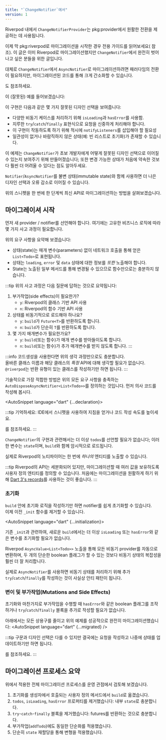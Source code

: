 ```yaml
---
title: "`ChangeNotifier`에서"
version: 1
---
```




Riverpod 내에서 `ChangeNotifierProvider`는 pkg:provider에서 원활한 전환을 제공하는 데 사용됩니다.

이제 막 pkg:riverpod로 마이그레이션을 시작한 경우 전용 가이드를 읽어보세요(<Link documentID="from_provider/quickstart" /> 참조).
이 글은 이미 Riverpod로 마이그레이션했지만 `ChangeNotifier`에서 완전히 벗어나고 싶은 분들을 위한 글입니다.

대체로 `ChangeNotifier`에서 `AsyncNotifier`로 마이그레이션하려면 패러다임의 전환이 필요하지만, 마이그레이션된 코드를 통해 크게 간소화할 수 있습니다.
<Link documentID="concepts/why_immutability" />도 참조하세요.

이 (잘못된) 예를 들어보겠습니다:
<AutoSnippet raw={old} />

이 구현은 다음과 같은 몇 가지 잘못된 디자인 선택을 보여줍니다:
- 다양한 비동기 케이스를 처리하기 위해 `isLoading`과 `hasError`를 사용함.
- 지루한 `try`/`catch`/`finally` 표현식으로 요청을 신중하게 처리해야 합니다.
- 이 구현이 작동하도록 하기 위해 적시에 `notifyListeners`를 삽입해야 할 필요성
- 일관성이 없거나 바람직하지 않은 상태(예: 빈 리스트로 초기화)가 존재할 수 있습니다.

이 예제는 `ChangeNotifier`가 초보 개발자에게 어떻게 잘못된 디자인 선택으로 이어질 수 있는지 보여주기 위해 만들어졌습니다; 
또한 변경 가능한 상태가 처음에 약속한 것보다 훨씬 더 어려울 수 있다는 점도 알아두세요.

`Notifier`/`AsyncNotifier`를 불변 상태(immutable state)와 함께 사용하면 더 나은 디자인 선택과 오류 감소로 이어질 수 있습니다.

위의 스니펫을 한 번에 한 단계씩 최신 API로 마이그레이션하는 방법을 살펴보겠습니다.

## 마이그레이셔 시작
먼저 새 provider / notifier를 선언해야 합니다. 여기에는 고유한 비즈니스 로직에 따라 몇 가지 사고 과정이 필요합니다.

위의 요구 사항을 요약해 보겠습니다:
- 상태(state)는 매개 변수(parameters) 없이 네트워크 호출을 통해 얻은 `List<Todo>`로 표현됩니다.
- 상태는 `loading`, `error` 및 `data` 상태에 대한 정보를 *또한* 노출해야 합니다.
- State는 노출된 일부 메서드를 통해 변경될 수 있으므로 함수만으로는 충분하지 않습니다.

:::tip
위의 사고 과정은 다음 질문에 답하는 것으로 요약됩니다:
1. 부가작업(side effects)이 필요한가?
    - `y`: Riverpod의 클래스 기반 API 사용
    - `n`: Riverpod의 함수 기반 API 사용
2. 상태를 비동기적으로 로드해야 하나요?
    - `y`: `build`가 `Future<T>`를 반환하도록 합니다.
    - `n`: `build`가 단순히 `T`를 반환하도록 합니다.
3. 몇 가지 매개변수가 필요한가요?
    - `y`: `build`(또는 함수)가 매개 변수를 받아들이도록 합니다.
    - `n`: `build`(또는 함수)가 추가 매개변수를 받지 않도록 합니다.
:::

:::info
코드생성을 사용한다면 위의 생각 과정만으로도 충분합니다.  
올바른 클래스 이름과 해당 클래스의 *특정* API에 대해 생각할 필요가 없습니다.  
`@riverpod`는 반환 유형이 있는 클래스를 작성하기만 하면 됩니다.
:::

기술적으로 가장 적합한 방법은 위의 모든 요구 사항을 충족하는 `AutoDisposeAsyncNotifier<List<Todo>>`를 정의하는 것입니다. 
먼저 의사 코드를 작성해 봅시다.

<AutoSnippet language="dart" {...declaration}></AutoSnippet>

:::tip
기억하세요: IDE에서 스니펫을 사용하여 지침을 얻거나 코드 작성 속도를 높이세요.
<Link documentID="introduction/getting_started" hash="going-further-installing-code-snippets" />를 참조하세요.
:::

`ChangeNotifier`의 구현과 관련해서는 더 이상 `todos`를 선언할 필요가 없습니다;
이러한 변수는 `state`이며, `build`와 함께 암시적으로 로드됩니다.

실제로 Riverpod의 노티파이어는 한 번에 *하나의* 엔티티를 노출할 수 있습니다.

:::tip
Riverpod의 API는 세분화되어 있지만, 마이그레이션할 때 여러 값을 보유하도록 사용자 정의 엔티티를 정의할 수 있습니다. 
처음에는 마이그레이션을 원활하게 하기 위해 [Dart 3's records](https://dart.dev/language/records)를 사용하는 것이 좋습니다.
:::


### 초기화
`build` 안에 초기화 로직을 작성하기만 하면 notifier를 쉽게 초기화할 수 있습니다.  
이제 이전 `_init` 함수를 제거할 수 있습니다.

<AutoSnippet language="dart" {...initialization}></AutoSnippet>

기존 `_init`과 관련하여, 새로운 `build`에서는 더 이상 `isLoading` 또는 `hasError`와 같은 변수를 초기화할 필요가 없습니다.

Riverpod `AsyncValue<List<Todo>>` 노출을 통해 모든 비동기 provider를 자동으로 변환하며, 
두 개의 단순한 boolean 플래그가 할 수 있는 것보다 비동기 상태의 복잡성을 훨씬 더 잘 처리합니다.

실제로 `AsyncNotifier`를 사용하면 비동기 상태를 처리하기 위해 추가 `try`/`catch`/`finally`를 작성하는 것이 사실상 안티 패턴이 됩니다.

### 변이 및 부가작업(Mutations and Side Effects)
초기화와 마찬가지로 부가작업을 수행할 때 `hasError`와 같은 boolean 플래그를 조작하거나 `try`/`catch`/`finally` 블록을 추가로 작성할 필요가 없습니다.

아래에서는 모든 상용구를 줄이고 위의 예제를 성공적으로 완전히 마이그레이션했습니다:
<AutoSnippet language="dart" {...migrated} />

:::tip
구문과 디자인 선택은 다를 수 있지만 결국에는 요청을 작성하고 나중에 상태를 업데이트하기만 하면 됩니다. 
<Link documentID="essentials/side_effects" />를 참조하세요.
:::

## 마이그레이션 프로세스 요약

위에서 적용한 전체 마이그레이션 프로세스를 운영 관점에서 검토해 보겠습니다.

1. 초기화를 생성자에서 호출되는 사용자 정의 메서드에서 `build`로 옮겼습니다.
2. `todos`, `isLoading`, `hasError` 프로퍼티를 제거했습니다: 내부 `state`로 충분합니다.
3. `try`-`catch`-`finally` 블록을 제거했습니다: futures를 반환하는 것으로 충분합니다.
4. 부가작업(`addTodo`)에도 동일한 단순화를 적용했습니다.
5. 단순히 `state` 재할당을 통해 변형을 적용했습니다.
